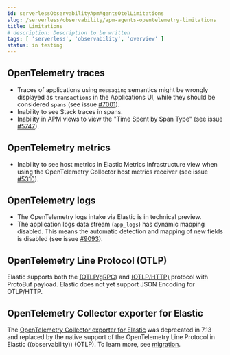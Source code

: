 ```yaml
---
id: serverlessObservabilityApmAgentsOtelLimitations
slug: /serverless/observability/apm-agents-opentelemetry-limitations
title: Limitations
# description: Description to be written
tags: [ 'serverless', 'observability', 'overview' ]
status: in testing
---
```




<Testing />

<div id="open-telemetry-known-limitations"></div>

<div id="open-telemetry-traces-limitations"></div>

## OpenTelemetry traces

* Traces of applications using `messaging` semantics might be wrongly displayed as `transactions` in the Applications UI, while they should be considered `spans` (see issue [#7001](https://github.com/elastic/apm-server/issues/7001)).
* Inability to see Stack traces in spans.
* Inability in APM views to view the "Time Spent by Span Type"  (see issue [#5747](https://github.com/elastic/apm-server/issues/5747)).

<div id="open-telemetry-metrics-limitations"></div>

## OpenTelemetry metrics

* Inability to see host metrics in Elastic Metrics Infrastructure view when using the OpenTelemetry Collector host metrics receiver (see issue [#5310](https://github.com/elastic/apm-server/issues/5310)).

<div id="open-telemetry-logs-intake"></div>

## OpenTelemetry logs

* <DocBadge template="technical preview" />  The OpenTelemetry logs intake via Elastic is in technical preview.
* The application logs data stream (`app_logs`) has dynamic mapping disabled. This means the automatic detection and mapping of new fields is disabled (see issue [#9093](https://github.com/elastic/apm-server/issues/9093)).

<div id="open-telemetry-otlp-limitations"></div>

## OpenTelemetry Line Protocol (OTLP)

Elastic supports both the
[(OTLP/gRPC)](https://github.com/open-telemetry/opentelemetry-specification/blob/main/specification/protocol/otlp.md#otlpgrpc) and
[(OTLP/HTTP)](https://github.com/open-telemetry/opentelemetry-specification/blob/main/specification/protocol/otlp.md#otlphttp) protocol
with ProtoBuf payload. Elastic does not yet support JSON Encoding for OTLP/HTTP.

<div id="open-telemetry-collector-exporter"></div>

## OpenTelemetry Collector exporter for Elastic

The [OpenTelemetry Collector exporter for Elastic](https://github.com/open-telemetry/opentelemetry-collector-contrib/tree/main/exporter/elasticsearchexporter#legacy-opentelemetry-collector-exporter-for-elastic)
was deprecated in 7.13 and replaced by the native support of the OpenTelemetry Line Protocol in
Elastic ((observability)) (OTLP). To learn more, see
[migration](https://github.com/open-telemetry/opentelemetry-collector-contrib/tree/main/exporter/elasticsearchexporter#migration).


<Feedback slug="/serverless/observability/apm-agents-opentelemetry-limitations" filepath="docs/apm-agents/apm-agents-opentelemetry-limitations.mdx" />
